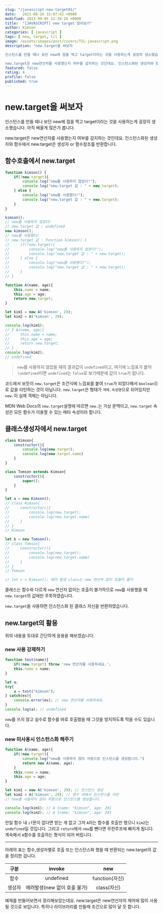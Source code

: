 ```yaml
---
slug: "/javascript-new-target01/"
date:   2021-08-26 15:07:42 +0000
modified: 2023-09-05 12:38:26 +0000
title:  "[JAVASCRIPT] new target 알아보기"
author: Kimson
categories: [ javascript ]
tags: [ new, target, til ]
image: /assets/images/post/covers/TIL-javascript.png
description: "new.target을 써보자

인스턴스를 만들 때나 보던 new에 점을 찍고 target이라는 것을 사용하는게 굉장히 생소했습니다. 아직 배울게 많은가 봅니다.

new.target은 new연산자를 사용했는지 여부를 감지하는 것인데요. 인스턴스화된 생성자와 함수에서 new.target은 생성자 or 함수참조를 반환합니다."
featured: false
rating: 4
profile: false
published: true
---
```


# new.target을 써보자

인스턴스를 만들 때나 보던 new에 점을 찍고 target이라는 것을 사용하는게 굉장히 생소했습니다. 아직 배울게 많은가 봅니다.

new.target은 new연산자를 사용했는지 여부를 감지하는 것인데요. 인스턴스화된 생성자와 함수에서 new.target은 생성자 or 함수참조를 반환합니다.

## 함수호출에서 new.target

```javascript
function kimson() {
    if(!new.target){
        console.log("new를 사용하지 않았다!");
        console.log("new.target 값 : " + new.target);
    } else {
        console.log("new를 사용했다!");
        console.log("new.target 값 : " + new.target);
    }
}

kimson();
// new를 사용하지 않았다!
// new.target 값 : undefined
new kimson();
// new를 사용했다!
// new.target 값 : function kimson() {
//     if(!new.target){
//         console.log("new를 사용하지 않았다!");
//         console.log("new.target 값 : " + new.target);
//     } else {
//         console.log("new를 사용했다!");
//         console.log("new.target 값 : " + new.target);
//     }
// }

function A(name, age){
    this.name = name;
    this.age = age;
    return new.target;
}

let kim1 = new A('kimson', 29);
let kim2 = A('kimson', 29);

console.log(kim1);
// ƒ A(name, age){
//     this.name = name;
//     this.age = age;
//     return new.target;
// }
console.log(kim2);
// undefined
```

> `new`를 사용하지 않았을 때의 결과값이 `undefined`이고, 여기에 느낌표가 붙어 `!undefined`이면 `undefined`는 `false`로 보기때문에 값이 `true`가 됩니다.

코드에서 보듯이 `new.target`은 조건식에 느낌표를 붙여 `true`가 되었다해서 `boolean`으로 값을 리턴하는 것이 아닙니다. `new.target`은 형태가 `객체.속성명`으로 되어있지만 `new.`이 실제 객체는 아닙니다.

MDN Web Docs의 `new.target`설명에 따르면 `new.`는 가상 문맥이고, `new.target` 속성은 모든 함수가 이용할 수 있는 메타 속성이라 합니다.

## 클래스생성자에서 new.target

```javascript
class Kimson{
    constructor(){
        console.log(new.target);
        console.log(new.target.name)
    }
}

class Tomson extends Kimson{
    constructor(){
        super();
    }
}

let a = new Kimson();
// class Kimson{
//     constructor(){
//         console.log(new.target);
//         console.log(new.target.name)
//     }
// }
// Kimson

let b = new Tomson();
// class Tomson{
//     constructor(){
//         console.log(new.target);
//         console.log(new.target.name)
//     }
// }
// Tomson

// let c = Kimson(); 에러 발생 class는 new 연산자 없이 호출이 불가
```

클래스는 함수와 다르게 `new` 연산자 없이는 호출이 불가하므로 `new`를 사용했을 때 `new.target`의 값에만 주목하였습니다.

`new.target`을 사용하면 인스턴스화 된 클래스 자신을 반환하였습니다.

## new.target의 활용

위의 내용을 토대로 간단하게 응용을 해보겠습니다.

### new 사용 강제하기

```javascript
function test(name){
    if(!new.target) throw 'new 연산자를 사용하세요.';
    this.name = name;
}

let a;
try{
    a = test("kimson");
} catch(ex){
    console.error(ex); // new 연산자를 사용하세요.
}
console.log(a); // undefined
```

`new`를 쓰지 않고 실수로 함수를 바로 호출했을 때 그것을 방지하도록 막을 수도 있습니다.

### new 미사용시 인스턴스화 해주기

```javascript
function A(name, age){
    if(!new.target){
        console.log("new를 사용하지 않아 자동으로 인스턴스를 생성합니다.")
        return new A(name, age);
    }
    this.name = name;
    this.age = age;
}

let kim1 = new A('kimson', 29); // 인스턴스 생성
let kim2 = A('kimson', 29); // 함수 내에서 인스턴스를 리턴
// new를 사용하지 않아 자동으로 인스턴스를 생성합니다.

console.log(kim1); // A {name: "kimson", age: 29}
console.log(kim2); // A {name: "kimson", age: 29}
```

만일 함수 내 `if`문이 없다면 받는 게 없고 그저 `A`라는 함수를 호출만 했으니 `kim2`는 `undefined`일 것입니다. 그리고 `return`에서 `new`를 뺀다면 무한루프에 빠지게 됩니다. 계속해서 `A`함수를 호출하는 형식이 되어 버립니다.

-----

아래의 표는 함수,생성자별로 호출 또는 인스턴스화 했을 때 반환되는 new.target의 값을 정리한 겁니다.


|**구분**|**invoke**|**new**|
|:---:|:---:|:---:|
|함수|undefined|function(자신)|
|생성자|에러발생(new 없이 호출 불가)|class(자신)|

예제를 만들어보면서 정리해보았는데요. new.target은 new연산자의 제어에 많이 사용될 것으로 보입니다. 특히나 라이브러리를 만들때 조건으로 많이 달 듯 합니다.